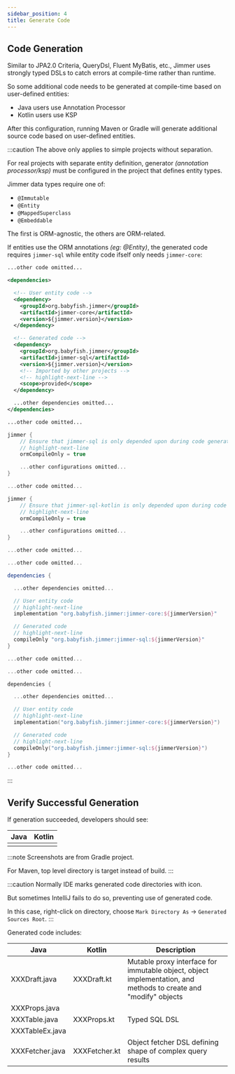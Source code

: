 ```yaml
---
sidebar_position: 4
title: Generate Code
---
```



## Code Generation

Similar to JPA2.0 Criteria, QueryDsl, Fluent MyBatis, etc., Jimmer uses strongly typed DSLs to catch errors at compile-time rather than runtime.

So some additional code needs to be generated at compile-time based on user-defined entities:

- Java users use Annotation Processor
- Kotlin users use KSP

<Precompiler/>

After this configuration, running Maven or Gradle will generate additional source code based on user-defined entities.

:::caution
The above only applies to simple projects without separation. 

For real projects with separate entity definition, generator *(annotation processor/ksp)* must be configured in the project that defines entity types.

Jimmer data types require one of:

- `@Immutable` 
- `@Entity`
- `@MappedSuperclass`
- `@Embeddable`

The first is ORM-agnostic, the others are ORM-related.

If entities use the ORM annotations *(eg: @Entity)*, the generated code requires `jimmer-sql` while entity code ifself only needs `jimmer-core`:

<Tabs groupId="buildTool">

<TabItem value="maven" label="Maven">

```xml title="pom.xml"
...other code omitted...

<dependencies>

  <!-- User entity code -->
  <dependency>
    <groupId>org.babyfish.jimmer</groupId>
    <artifactId>jimmer-core</artifactId>
    <version>${jimmer.version}</version>
  </dependency>

  <!-- Generated code --> 
  <dependency>
    <groupId>org.babyfish.jimmer</groupId>
    <artifactId>jimmer-sql</artifactId>
    <version>${jimmer.version}</version>
    <!-- Imported by other projects -->
    <!-- highlight-next-line -->
    <scope>provided</scope>
  </dependency>

  ...other dependencies omitted...  
</dependencies>

...other code omitted...
```

</TabItem>

<TabItem value="java_gradle_plugin" label="Java (Gradle Plugin)">

```groovy title="build.gradle"
jimmer {
    // Ensure that jimmer-sql is only depended upon during code generation and compilation.
    // highlight-next-line
    ormCompileOnly = true

    ...other configurations omitted...
}

...other code omitted...
```

</TabItem>
<TabItem value="kotlin_gradle_plugin" label="Kotlin (Gradle Plugin)">

```kotlin title="build.gradle.kts"
jimmer {
    // Ensure that jimmer-sql-kotlin is only depended upon during code generation and compilation.
    // highlight-next-line
    ormCompileOnly = true

    ...other configurations omitted...
}

...other code omitted...
```

</TabItem>

<TabItem value="java_gradle" label="Java (Gradle)">

```groovy 
...other code omitted...

dependencies {

  ...other dependencies omitted...

  // User entity code
  // highlight-next-line
  implementation "org.babyfish.jimmer:jimmer-core:${jimmerVersion}"

  // Generated code  
  // highlight-next-line
  compileOnly "org.babyfish.jimmer:jimmer-sql:${jimmerVersion}"
}

...other code omitted...
```

</TabItem>

<TabItem value="kotlin_gradle" label="Kotlin (Gradle.kts)">

```kotlin
...other code omitted... 

dependencies {

  ...other dependencies omitted...

  // User entity code
  // highlight-next-line
  implementation("org.babyfish.jimmer:jimmer-core:${jimmerVersion}")

  // Generated code
  // highlight-next-line
  compileOnly("org.babyfish.jimmer:jimmer-sql:${jimmerVersion}") 
}

...other code omitted...
```

</TabItem>

</Tabs>
:::

## Verify Successful Generation

If generation succeeded, developers should see:

|Java|Kotlin|  
|-|-|
|<GeneratedJava/>|<GeneratedKt/>|

:::note
Screenshots are from Gradle project. 

For Maven, top level directory is target instead of build.
:::

:::caution
Normally IDE marks generated code directories with <Generated/> icon.

But sometimes IntelliJ fails to do so, preventing use of generated code.

In this case, right-click on directory, choose `Mark Directory As` -> `Generated Sources Root`.
:::

Generated code includes:

<table>
<thead>
  <tr>
    <th>Java</th>
    <th>Kotlin</th>
    <th>Description</th>
  </tr>
</thead>
<tbody>
  <tr>
    <td>XXXDraft.java</td>
    <td>XXXDraft.kt</td>
    <td>Mutable proxy interface for immutable object, object implementation, and methods to create and "modify" objects</td>
  </tr>
  <tr>
    <td>XXXProps.java</td> 
    <td rowspan="3">XXXProps.kt</td>
    <td rowspan="3">Typed SQL DSL</td>
  </tr>
  <tr>
    <td>XXXTable.java</td>
  </tr>
  <tr>  
    <td>XXXTableEx.java</td>
  </tr>
  <tr>
    <td>XXXFetcher.java</td>
    <td>XXXFetcher.kt</td>
    <td>Object fetcher DSL defining shape of complex query results</td> 
  </tr>
</tbody>
</table>